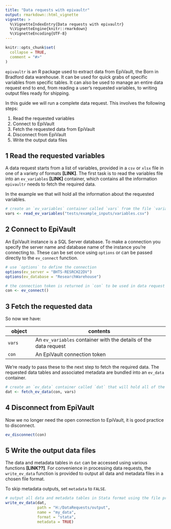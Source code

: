 ```yaml
---
title: "Data requests with epivaultr"
output: rmarkdown::html_vignette
vignette: >
  %\VignetteIndexEntry{Data requests with epivaultr}
  %\VignetteEngine{knitr::rmarkdown}
  %\VignetteEncoding{UTF-8}
---
```


```r
knitr::opts_chunk$set(
  collapse = TRUE,
  comment = "#>"
)
```

`epivaultr` is an R package used to extract data from EpiVault, the Born in Bradford data warehouse. It can be used for quick grabs of specific variables from specific tables. It can also be used to manage an entire data request end to end, from reading a user's requested variables, to writing output files ready for shipping.

In this guide we will run a complete data request. This involves the following steps:

1. Read the requested variables
2. Connect to EpiVault
3. Fetch the requested data from EpiVault
4. Disconnect from EpiVault
5. Write the output data files

## 1 Read the requested variables

A data request starts from a list of variables, provided in a `csv` or `xlsx` file in one of a variety of formats **[LINK]**. The first task is to read the variables file into an `ev_variables` **[LINK]** container, which contains all the information `epivaultr` needs to fetch the required data.

In the example we  that will hold all the information about the requested variables.

```r

# create an `ev_variables` container called `vars` from the file `variables.csv`
vars <- read_ev_variables("tests/example_inputs/variables.csv")

```

## 2 Connect to EpiVault

An EpiVault instance is a SQL Server database. To make a connection you specify the server name and database name of the instance you're connecting to. These can be set once using `options` or can be passed directly to the `ev_connect` function. 

```r

# use `options` to define the connection
options(ev_server = "BHTS-RESRCH22DV")
options(ev_database = "ResearchWarehouse")

# the connection token is returned in `con` to be used in data request functions
con <- ev_connect()

```

## 3 Fetch the requested data

So now we have:

| object | contents |
|--------|---------------------------------------|
| `vars` | An `ev_variables` container with the details of the data request |
| `con`  | An EpiVault connection token |

We're ready to pass these to the next step to fetch the required data. The requested data tables and associated metadata are bundled into an `ev_data` container. 

```r

# create an `ev_data` container called `dat` that will hold all of the data returned
dat <- fetch_ev_data(con, vars)

```

## 4 Disconnect from EpiVault

Now we no longer need the open connection to EpiVault, it is good practice to disconnect.

```r

ev_disconnect(con)

```

## 5 Write the output data files

The data and metadata tables in `dat` can be accessed using various functions **[LINK??]**. For convenience in processing data requests, the `write_ev_data` function is provided to output all data and metadata files in a chosen file format.

To skip metadata outputs, set `metadata` to `FALSE`.

```r

# output all data and metadata tables in Stata format using the file prefix `my_data`
write_ev_data(dat, 
              path = "H:/DataRequests/output",
              name = "my_data",
              format = "stata",
              metadata = TRUE)

```

